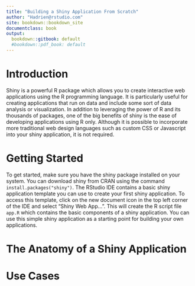 ```yaml
---
title: "Building a Shiny Application From Scratch"
author: "Hadrien@rstudio.com"
site: bookdown::bookdown_site
documentclass: book
output:
  bookdown::gitbook: default
  #bookdown::pdf_book: default
---
```


# Introduction

Shiny is a powerful R package which allows you to create interactive web applications using the R programming language. It is particularly useful for creating applications that run on data and include some sort of data analysis or visualization. In addition to leveraging the power of R and its thousands of packages, one of the big benefits of shiny is the ease of developing applications using R only. Although it is possible to incorporate more traditional web design languages such as custom CSS or Javascript into your shiny application, it is not required.

# Getting Started

To get started, make sure you have the shiny package installed on your system. You can download shiny from CRAN using the command `install.packages("shiny")`. The RStudio IDE contains a basic shiny application template you can use to create your first shiny application. To access this template, click on the new document icon in the top left corner of the IDE and select "Shiny Web App...". This will create the R script file `app.R` which contains the basic components of a shiny application. You can use this simple shiny application as a starting point for building your own applications.

# The Anatomy of a Shiny Application 



# Use Cases 
